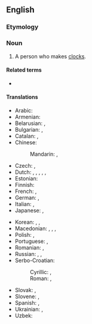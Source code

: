 ==English==

===Etymology===
{{compound|en|clock|maker}}

===Noun===
{{en-noun}}

# A person who makes [[clock]]s.

====Related terms====
* {{l|en|watchmaker}}

====Translations====
{{trans-top|person who makes clocks}}
* Arabic: {{t|ar|سَاعَاتِيّ|m}}
* Armenian: {{t+|hy|ժամագործ}}
* Belarusian: {{t|be|гадзі́ншчык|m}}, {{t|be|гадзі́ншчыца|f}}
* Bulgarian: {{t+|bg|часовника́р|m}}, {{t|bg|часовника́рка|f}}
* Catalan: {{t+|ca|rellotger}}, {{t+|ca|rellotgera|f}}
* Chinese:
*: Mandarin: {{t+|cmn|鐘錶匠}}, {{t+|cmn|钟表匠|tr=zhōngbiǎojiàng}}
* Czech: {{t+|cs|hodinář|m}}, {{t|cs|hodinářka|f}}
* Dutch: {{t+|nl|klokkenmaker|m}}, {{t|nl|klokkenmaakster|m}}, {{t+|nl|horlogemaker|m}}, {{t|nl|horlogemaakster|f}}, {{t+|nl|uurwerkmaker|m}}, {{t|nl|uurwerkmaakster|f}}
* Estonian: {{t|et|kellassepp}}
* Finnish: {{t+|fi|kelloseppä}}
* French: {{t+|fr|horloger}}, {{t+|fr|horlogère|f}}
* German: {{t+|de|Uhrmacher|m}}, {{t+|de|Uhrmacherin|f}}
* Italian: {{t+|it|orologiaio}}, {{t|it|orologiaia|f}}
* Japanese: {{t+|ja|時計師|tr=とけいし, tokeishi}}, {{t|ja|時計屋|tr=とけいや, tokeiya}}
{{trans-mid}}
* Korean: {{t|ko|[[시계]] [[기술자]](時計技術者)}}, {{t|ko|[[시계]] [[제작자]](時計製作者)}}, {{t|ko|시계사(時計師)}}
* Macedonian: {{t|mk|часовничар|m}}, {{t|mk|часовничарка|f}}, {{t|mk|часовникар|m}}, {{t|mk|часовникарка|f}}
* Polish: {{t+|pl|zegarmistrz|m}}, {{t+|pl|zegarmistrzyni|f}}
* Portuguese: {{t+|pt|relojoeiro}}, {{t|pt|relojoeira|f}}
* Romanian: {{t+|ro|ceasornicar|m}}, {{t+|ro|orologier|m}} {{qualifier|rare}}
* Russian: {{t+|ru|часовщи́к|m}}, {{t|ru|часовщи́ца|f}}, {{t|ru|[[часово́й]] [[ма́стер]]|m}}
* Serbo-Croatian:
*: Cyrillic: {{t|sh|часовничар|m}}, {{t|sh|у̀ра̄р|m}}
*: Roman: {{t+|sh|časovničar|m}}, {{t+|sh|ùrār|m}}
* Slovak: {{t+|sk|hodinár|m}}, {{t|sk|hodinárka|f}}
* Slovene: {{t|sl|urar|m}}, {{t|sl|urarka|f}}
* Spanish: {{t|es|relojero}}, {{t|es|relojera|f}}
* Ukrainian: {{t|uk|годинника́р|m}}, {{t|uk|годинника́рка|f}}
* Uzbek: {{t+|uz|soatsoz}}
{{trans-bottom}}
